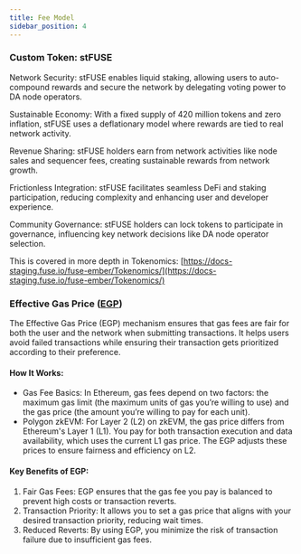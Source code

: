 ```yaml
---
title: Fee Model
sidebar_position: 4
---
```


### Custom Token: stFUSE

Network Security: stFUSE enables liquid staking, allowing users to auto-compound rewards and secure the network by delegating voting power to DA node operators.

Sustainable Economy: With a fixed supply of 420 million tokens and zero inflation, stFUSE uses a deflationary model where rewards are tied to real network activity.

Revenue Sharing: stFUSE holders earn from network activities like node sales and sequencer fees, creating sustainable rewards from network growth.

Frictionless Integration: stFUSE facilitates seamless DeFi and staking participation, reducing complexity and enhancing user and developer experience.

Community Governance: stFUSE holders can lock tokens to participate in governance, influencing key network decisions like DA node operator selection.


This is covered in more depth in Tokenomics: [https://docs-staging.fuse.io/fuse-ember/Tokenomics/](https://docs-staging.fuse.io/fuse-ember/Tokenomics/)

### Effective Gas Price ([EGP](https://docs.polygon.technology/zkEVM/architecture/effective-gas/))

The Effective Gas Price (EGP) mechanism ensures that gas fees are fair for both the user and the network when submitting transactions. It helps users avoid failed transactions while ensuring their transaction gets prioritized according to their preference.

#### How It Works:

* Gas Fee Basics: In Ethereum, gas fees depend on two factors: the maximum gas limit (the maximum units of gas you’re willing to use) and the gas price (the amount you’re willing to pay for each unit).
* Polygon zkEVM: For Layer 2 (L2) on zkEVM, the gas price differs from Ethereum's Layer 1 (L1). You pay for both transaction execution and data availability, which uses the current L1 gas price. The EGP adjusts these prices to ensure fairness and efficiency on L2.

#### Key Benefits of EGP:

1. Fair Gas Fees: EGP ensures that the gas fee you pay is balanced to prevent high costs or transaction reverts.
2. Transaction Priority: It allows you to set a gas price that aligns with your desired transaction priority, reducing wait times.
3. Reduced Reverts: By using EGP, you minimize the risk of transaction failure due to insufficient gas fees.



